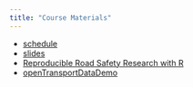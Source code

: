 ```yaml
---
title: "Course Materials"
---
```


- [schedule](schedule.html)
- [slides](https://rpubs.com/RobinLovelace/967982)
- [Reproducible Road Safety Research with R](https://itsleeds.github.io/rrsrr/basics.html)
- [openTransportDataDemo](https://github.com/Robinlovelace/openTransportDataDemo)


